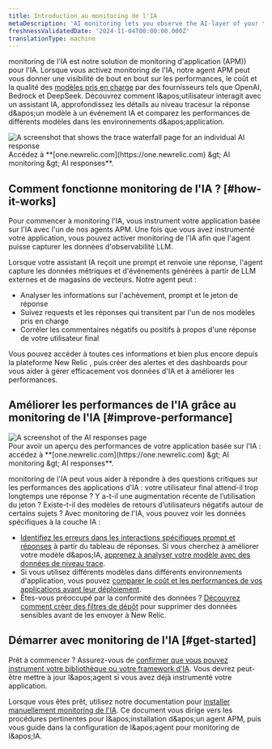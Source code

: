 ```yaml
---
title: Introduction au monitoring de l'IA
metaDescription: 'AI monitoring lets you observe the AI-layer of your tech stack, giving you a holistic overview of the health and performance of your AI-powered app.'
freshnessValidatedDate: '2024-11-04T00:00:00.000Z'
translationType: machine
---
```


monitoring de l&apos;IA est notre solution de monitoring d&apos;application (APM)) pour l&apos;IA. Lorsque vous activez monitoring de l&apos;IA, notre agent APM peut vous donner une visibilité de bout en bout sur les performances, le coût et la qualité des [modèles pris en charge](/docs/ai-monitoring/compatibility-requirements-ai-monitoring) par des fournisseurs tels que OpenAI, Bedrock et DeepSeek. Découvrez comment l&amp;apos;utilisateur interagit avec un assistant IA, approfondissez les détails au niveau tracesur la réponse d&amp;apos;un modèle à un événement IA et comparez les performances de différents modèles dans les environnements d&amp;apos;application.

<img title="Trace waterfall for AI monitoring" alt="A screenshot that shows the trace waterfall page for an individual AI response" src="/images/ai_screenshot-full_ai-responses-intro-page.webp" />

<figcaption>
  Accédez à **[one.newrelic.com](https://one.newrelic.com) &amp;gt; AI monitoring &amp;gt; AI responses**.
</figcaption>

## Comment fonctionne monitoring de l&apos;IA ? [#how-it-works]

Pour commencer à monitoring l&apos;IA, vous instrument votre application basée sur l&apos;IA avec l&apos;un de nos agents APM. Une fois que vous avez instrumenté votre application, vous pouvez activer monitoring de l&apos;IA afin que l&apos;agent puisse capturer les données d&apos;observabilité LLM.

Lorsque votre assistant IA reçoit une prompt et renvoie une réponse, l&apos;agent capture les données métriques et d&apos;événements générées à partir de LLM externes et de magasins de vecteurs. Notre agent peut :

* Analyser les informations sur l&apos;achèvement, prompt et le jeton de réponse
* Suivez requests et les réponses qui transitent par l&apos;un de nos modèles pris en charge
* Corréler les commentaires négatifs ou positifs à propos d&apos;une réponse de votre utilisateur final

Vous pouvez accéder à toutes ces informations et bien plus encore depuis la plateforme New Relic , puis créer des alertes et des dashboards pour vous aider à gérer efficacement vos données d&apos;IA et à améliorer les performances.

## Améliorer les performances de l&apos;IA grâce au monitoring de l&apos;IA [#improve-performance]

<img title="AI responses page" alt="A screenshot of the AI responses page" src="/images/ai_screenshot-full_AI-responses-overview.webp" />

<figcaption>
  Pour avoir un aperçu des performances de votre application basée sur l&apos;IA : accédez à **[one.newrelic.com](https://one.newrelic.com) &amp;gt; AI monitoring &amp;gt; AI responses**.
</figcaption>

monitoring de l&apos;IA peut vous aider à répondre à des questions critiques sur les performances des applications d&apos;IA : votre utilisateur final attend-il trop longtemps une réponse ? Y a-t-il une augmentation récente de l’utilisation du jeton ? Existe-t-il des modèles de retours d’utilisateurs négatifs autour de certains sujets ? Avec monitoring de l&apos;IA, vous pouvez voir les données spécifiques à la couche IA :

* [Identifiez les erreurs dans les interactions spécifiques prompt et réponses](/docs/ai-monitoring/explore-ai-data/view-ai-responses) à partir du tableau de réponses. Si vous cherchez à améliorer votre modèle d&amp;apos;IA, [apprenez à analyser votre modèle avec des données de niveau trace](/docs/ai-monitoring/explore-ai-data/view-ai-responses/#ai-response-trace-view).
* Si vous utilisez différents modèles dans différents environnements d&apos;application, vous pouvez [comparer le coût et les performances de vos applications avant leur déploiement](/docs/ai-monitoring/view-ai-data/#model-comparison).
* Êtes-vous préoccupé par la conformité des données ? [Découvrez comment créer des filtres de dépôt](/docs/ai-monitoring/drop-sensitive-data) pour supprimer des données sensibles avant de les envoyer à New Relic.

## Démarrer avec monitoring de l&apos;IA [#get-started]

Prêt à commencer ? Assurez-vous de [confirmer que vous pouvez instrument votre bibliothèque ou votre framework d&apos;IA](/docs/ai-monitoring/compatibility-requirements-ai-monitoring). Vous devrez peut-être mettre à jour l&amp;apos;agent si vous avez déjà instrumenté votre application.

Lorsque vous êtes prêt, utilisez notre documentation pour [installer manuellement monitoring de l&apos;IA](/install/ai-monitoring). Ce document vous dirige vers les procédures pertinentes pour l&amp;apos;installation d&amp;apos;un agent APM, puis vous guide dans la configuration de l&amp;apos;agent pour monitoring de l&amp;apos;IA.